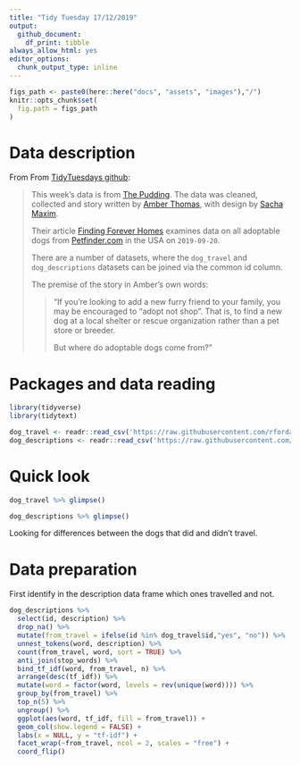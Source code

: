 ```yaml
---
title: "Tidy Tuesday 17/12/2019"
output:
  github_document: 
    df_print: tibble
always_allow_html: yes
editor_options: 
  chunk_output_type: inline
---
```


```r
figs_path <- paste0(here::here("docs", "assets", "images"),"/")
knitr::opts_chunk$set(
  fig.path = figs_path
)
```

# Data description

From From [TidyTuesdays github](https://github.com/rfordatascience/tidytuesday/tree/master/data/2019/2019-12-17):

>This week’s data is from [The Pudding](https://github.com/the-pudding/data/blob/master/dog-shelters/README.md). The data was cleaned, collected and story written by [Amber Thomas](https://twitter.com/proquesasker), with design by [Sacha Maxim](https://twitter.com/sacha_maxim).
>
Their article [Finding Forever Homes](https://pudding.cool/2019/10/shelters/) examines data on all adoptable dogs from [Petfinder.com](https://www.petfinder.com/) in the USA on `2019-09-20`.
>
There are a number of datasets, where the `dog_travel` and `dog_descriptions` datasets can be joined via the common id column.
>
The premise of the story in Amber's own words:
>
>> "If you’re looking to add a new furry friend to your family, you may be encouraged to “adopt not shop”. That is, to find a new dog at a local shelter or rescue organization rather than a pet store or breeder.
>> 
>> But where do adoptable dogs come from?"

# Packages and data reading

```r
library(tidyverse)
library(tidytext)

dog_travel <- readr::read_csv('https://raw.githubusercontent.com/rfordatascience/tidytuesday/master/data/2019/2019-12-17/dog_travel.csv')
dog_descriptions <- readr::read_csv('https://raw.githubusercontent.com/rfordatascience/tidytuesday/master/data/2019/2019-12-17/dog_descriptions.csv')
```

# Quick look

```r
dog_travel %>% glimpse()
```

```r
dog_descriptions %>% glimpse()
```

Looking for differences between the dogs that did and didn't travel.

# Data preparation

First identify in the description data frame which ones travelled and not.
```r
dog_descriptions %>% 
  select(id, description) %>% 
  drop_na() %>% 
  mutate(from_travel = ifelse(id %in% dog_travel$id,"yes", "no")) %>% 
  unnest_tokens(word, description) %>% 
  count(from_travel, word, sort = TRUE) %>% 
  anti_join(stop_words) %>%
  bind_tf_idf(word, from_travel, n) %>% 
  arrange(desc(tf_idf)) %>% 
  mutate(word = factor(word, levels = rev(unique(word)))) %>% 
  group_by(from_travel) %>% 
  top_n(5) %>% 
  ungroup() %>%
  ggplot(aes(word, tf_idf, fill = from_travel)) +
  geom_col(show.legend = FALSE) +
  labs(x = NULL, y = "tf-idf") +
  facet_wrap(~from_travel, ncol = 2, scales = "free") +
  coord_flip()

```

